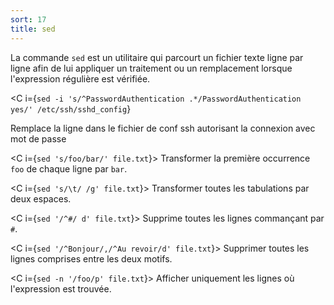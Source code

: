 ```yaml
---
sort: 17
title: sed
---
```


La commande `sed` est un utilitaire qui parcourt un fichier texte ligne par ligne afin de lui appliquer un traitement ou un remplacement lorsque l'expression régulière est vérifiée.

<C
  i={`sed -i 's/^PasswordAuthentication .*/PasswordAuthentication yes/' /etc/ssh/sshd_config`}
>
  Remplace la ligne dans le fichier de conf ssh autorisant la connexion avec mot
  de passe
</C>

<C i={`sed 's/foo/bar/' file.txt`}>
  Transformer la première occurrence `foo` de chaque ligne par `bar`.
</C>

<C i={`sed 's/\t/ /g' file.txt`}>
  Transformer toutes les tabulations par deux espaces.
</C>

<C i={`sed '/^#/ d' file.txt`}>
  Supprime toutes les lignes commançant par `#`.
</C>

<C i={`sed '/^Bonjour/,/^Au revoir/d' file.txt`}>
  Supprimer toutes les lignes comprises entre les deux motifs.
</C>

<C i={`sed -n '/foo/p' file.txt`}>
  Afficher uniquement les lignes où l'expression est trouvée.
</C>
